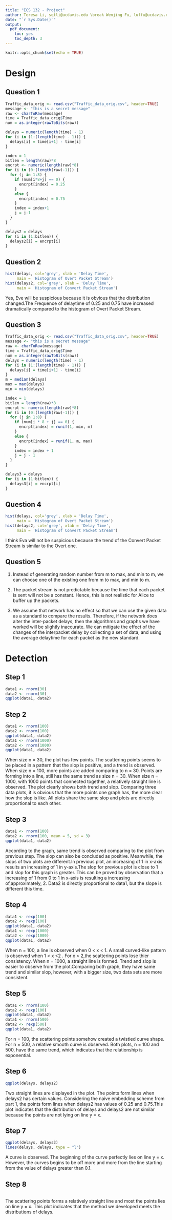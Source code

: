 ```yaml
---
title: "ECS 132 - Project"
author: Teresa Li, sqtli@ucdavis.edu \break Wenjing Fu, luffu@ucdavis.edu
date: "`r Sys.Date()`"
output:
  pdf_document:
    toc: yes
    toc_depth: 3
---
```


```r
knitr::opts_chunk$set(echo = TRUE)
```
\pagebreak[4]

# Design

## Question 1
```r
Traffic_data_orig <- read.csv("Traffic_data_orig.csv", header=TRUE)
message <- "this is a secret message"
raw <- charToRaw(message)
time = Traffic_data_orig$Time
num = as.integer(rawToBits(raw))

delays = numeric(length(time) - 1)
for (i in (1:(length(time) - 1))) {
  delays[i] = time[i+1] - time[i]
}

index = 1
bitlen = length(raw)*8
encrpt <- numeric(length(raw)*8)
for (i in (0:(length(raw)-1))) {
  for (j in 1:8) {
    if (num[i*8+j] == 0) {
      encrpt[index] = 0.25
    }
    else {
      encrpt[index] = 0.75
    }
    index = index+1
    j = j-1
  }
}

delays2 = delays
for (i in (1:bitlen)) {
  delays2[i] = encrpt[i]
}
```


## Question 2
```r
hist(delays, col='grey', xlab = 'Delay Time', 
     main = 'Histogram of Overt Packet Stream')
hist(delays2, col='grey', xlab = 'Delay Time', 
     main = 'Histogram of Convert Packet Stream')
```

Yes, Eve will be suspicious because it is obvious that the distribution changed.The Frequence of delaytime of 0.25 and 0.75 have increased dramatically compared to the histogram of Overt Packet Stream.

## Question 3

```r
Traffic_data_orig <- read.csv("Traffic_data_orig.csv", header=TRUE)
message <- "this is a secret message"
raw <- charToRaw(message)
time = Traffic_data_orig$Time
num = as.integer(rawToBits(raw))
delays = numeric(length(time) - 1)
for (i in (1:(length(time) - 1))) {
  delays[i] = time[i+1] - time[i]
}
m = median(delays)
max = max(delays)
min = min(delays)

index = 1
bitlen = length(raw)*8
encrpt <- numeric(length(raw)*8)
for (i in (0:(length(raw)-1))) {
  for (j in 1:8) {
    if (num[i * 8 + j] == 0) {
      encrpt[index] = runif(1, min, m)
    }
    else {
      encrpt[index] = runif(1, m, max)
    }
    index = index + 1
    j = j - 1
  }
}

delays3 = delays
for (i in (1:bitlen)) {
  delays3[i] = encrpt[i]
}
```

## Question 4
```r
hist(delays, col='grey', xlab = 'Delay Time', 
     main = 'Histogram of Overt Packet Stream')
hist(delays2, col='grey', xlab = 'Delay Time', 
     main = 'Histogram of Convert Packet Stream')
```

I think Eva will not be suspicious because the trend of the Convert Packet Stream is similar to the Overt one.


## Question 5

1. Instead of generating random number from m to max, and min to m, we can choose one of the existing one from m to max, and min to m.

2. The packet stream is not predictable because the time that each packet is sent will not be a constant. Hence, this is not realistic for Alice to buffer up the packets.

3. We assume that network has no effect so that we can use the given data as a standard to compare the results. Therefore, if the network does alter the inter-packet delays, then the algorithms and graphs we have worked will be slightly inaccurate. We can mitigate the effect of the changes of the interpacket delay by collecting a set of data, and using the average delaytime for each packet as the new standard.

# Detection

## Step 1

```r
data1 <- rnorm(30)
data2 <- rnorm(30)
qqplot(data1, data2)
```

## Step 2

```r
data1 <- rnorm(100)
data2 <- rnorm(100)
qqplot(data1, data2)
data1 <- rnorm(1000)
data2 <- rnorm(1000)
qqplot(data1, data2)
```

When size n = 30, the plot has few points. The scattering points seems to be placed in a pattern that the slop is positive, and a trend is observed. When size n = 100, more points are added comparing to n = 30. Points are forming into a line, still has the same trend as size n = 30. When size n = 1000, with 1000 points that connected together, a relatively straight line is observed. The plot clearly shows both trend and slop. Comparing three data plots, it is obvious that the more points one graph has, the more clear how the slop is like. All plots share the same slop and plots are directly proportional to each other.

## Step 3

```r
data1 <- rnorm(100)
data2 <- rnorm(100, mean = 5, sd = 3)
qqplot(data1, data2)
```

According to the graph, same trend is observed comparing to the plot from previous step. The slop can also be concluded as positive. Meanwhile, the slops of two plots are different.In previous plot, an increasing of 1 in x-axis results an increasing of 1 in y-axis.The slop for previous plot is close to 1 and slop for this graph is greater. This can be proved by observation that a increasing of 1 from 0 to 1 in x-axis is resulting a increasing of,approximately, 2. Data2 is directly proportional to data1, but the slope is different this time.

## Step 4

```r
data1 <- rexp(100)
data2 <- rexp(100)
qqplot(data1, data2)
data1 <- rexp(1000)
data2 <- rexp(1000)
qqplot(data1, data2)
```

When n = 100, a line is observed when 0 < x < 1. A small curved-like pattern is observed when 1 < x <2 . For x > 2,the scattering points lose thier consistency. When n = 1000, a straight line is formed. Trend and slop is easier to observe from the plot.Comparing both graph, they have same trend and similar slop, however, with a bigger size, two data sets are more consistent.

## Step 5

```r
data1 <- rnorm(100)
data2 <- rexp(100)
qqplot(data1, data2)
data1 <- rnorm(500)
data2 <- rexp(500)
qqplot(data1, data2)
```

For n = 100, the scattering points somehow created a twistied curve shape. For n = 500, a relative smooth curve is observed. Both plots, n = 100 and 500, have the same trend, which indicates that the relationship is exponential.

## Step 6

```r
qqplot(delays, delays2)
```

Two straight lines are displayed in the plot. The points form lines when delays2 has certain values. Considering the naive embedding scheme from part 1, the points form lines when delays2 has values of 0.25 and 0.75.This plot indicates that the distribution of delays and delays2 are not similar because the points are not lying on line y = x.

## Step 7

```r
qqplot(delays, delays3)
lines(delays, delays, type = "l")
```

A curve is observed. The beginning of the curve perfectly lies on line y = x. However, the curves begins to be off more and more from the line starting from the value of delays greater than 0.1.

## Step 8

```r

```

The scattering points forms a relatively straight line and most the points lies on line y = x. This plot indicates that the method we developed meets the distributions of delays.

